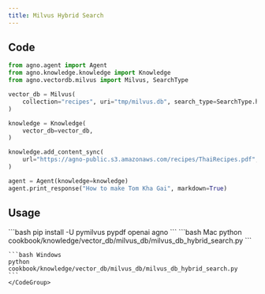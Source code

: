 ```yaml
---
title: Milvus Hybrid Search
---
```


## Code

```python cookbook/knowledge/vector_db/milvus_db/milvus_db_hybrid_search.py
from agno.agent import Agent
from agno.knowledge.knowledge import Knowledge
from agno.vectordb.milvus import Milvus, SearchType

vector_db = Milvus(
    collection="recipes", uri="tmp/milvus.db", search_type=SearchType.hybrid
)

knowledge = Knowledge(
    vector_db=vector_db,
)

knowledge.add_content_sync(
    url="https://agno-public.s3.amazonaws.com/recipes/ThaiRecipes.pdf",
)

agent = Agent(knowledge=knowledge)
agent.print_response("How to make Tom Kha Gai", markdown=True)
```

## Usage

<Steps>
  <Snippet file="create-venv-step.mdx" />

  <Step title="Install libraries">
    ```bash
    pip install -U pymilvus pypdf openai agno
    ```
  </Step>

  <Step title="Run Agent">
    <CodeGroup>
    ```bash Mac
    python cookbook/knowledge/vector_db/milvus_db/milvus_db_hybrid_search.py
    ```

    ```bash Windows
    python cookbook/knowledge/vector_db/milvus_db/milvus_db_hybrid_search.py
    ```
    </CodeGroup>
  </Step>
</Steps>